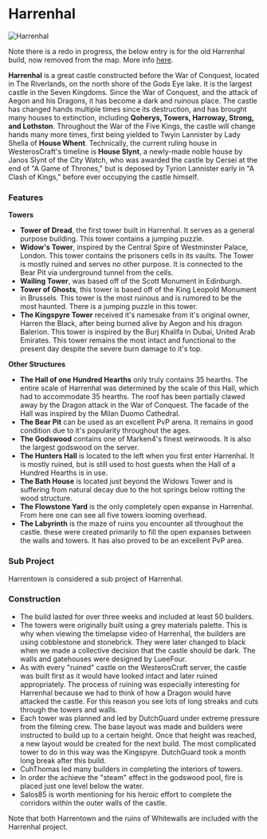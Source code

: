 

# Harrenhal

<Image src="https://cdn.sanity.io/images/1as7cn02/production/fd5a071736270e8c5d39bc2e0e474b0dda38672c-1280x720.png?w=976&h=350&fit=crop&crop=center&auto=format" alt="Harrenhal" width={976} height={350}  />

<ProjectDetails
  floatRight
  region="Riverlands"
  house="House Hoare Formerly"
  type="Castle"
  status="Redo In Progress"
  warp="/warp harrenhal"
  projectLead="DutchGuard"
  dateStarted="October 4, 2012"
  dateCompleted="November 9, 2012"
/>

Note there is a redo in progress, the below entry is for the old Harrenhal build, now removed from the map. More info [here](https://forum.westeroscraft.com/threads/central-riverlands-megabuild-by-ravish-ric-and-scubooty.3330/).



**Harrenhal** is a great castle constructed before the War of Conquest, located in The Riverlands, on the north shore of the Gods Eye lake. It is the largest castle in the Seven Kingdoms. Since the War of Conquest, and the attack of Aegon and his Dragons, it has become a dark and ruinous place. The castle has changed hands multiple times since its destruction, and has brought many houses to extinction, including **Qoherys, Towers, Harroway, Strong, and Lothston**. Throughout the War of the Five Kings, the castle will change hands many more times, first being yielded to Twyin Lannister by Lady Shella of **House Whent**. Technically, the current ruling house in WesterosCraft's timeline is **House Slynt**, a newly-made noble house by Janos Slynt of the City Watch, who was awarded the castle by Cersei at the end of "A Game of Thrones," but is deposed by Tyrion Lannister early in "A Clash of Kings," before ever occupying the castle himself.

### Features

**Towers**

* **Tower of Dread**, the first tower built in Harrenhal. It serves as a general purpose building. This tower contains a jumping puzzle.
* **Widow's Tower**, inspired by the Central Spire of Westminster Palace, London. This tower contains the prisoners cells in its vaults. The Tower is mostly ruined and serves no other purpose. It is connected to the Bear Pit via underground tunnel from the cells.
* **Wailing Tower**, was based off of the Scott Monument in Edinburgh.
* **Tower of Ghosts**, this tower is based off of the King Leopold Monument in Brussels. This tower is the most ruinous and is rumored to be the most haunted. There is a jumping puzzle in this tower.
* **The Kingspyre Tower** received it's namesake from it's original owner, Harren the Black, after being burned alive by Aegon and his dragon Balerion. This tower is inspired by the Burj Khalifa in Dubai, United Arab Emirates. This tower remains the most intact and functional to the present day despite the severe burn damage to it's top.

**Other Structures**

* **The Hall of one Hundred Hearths** only truly contains 35 hearths. The entire scale of Harrenhal was determined by the scale of this Hall, which had to accommodate 35 hearths. The roof has been partially clawed away by the Dragon attack in the War of Conquest. The facade of the Hall was inspired by the Milan Duomo Cathedral.
* **The Bear Pit** can be used as an excellent PvP arena. It remains in good condition due to it's popularity throughout the ages.
* **The Godswood** contains one of Marken4's finest weirwoods. It is also the largest godswood on the server.
* **The Hunters Hall** is located to the left when you first enter Harrenhal. It is mostly ruined, but is still used to host guests when the Hall of a Hundred Hearths is in use.
* **The Bath House** is located just beyond the Widows Tower and is suffering from natural decay due to the hot springs below rotting the wood structure.
* **The Flowstone Yard** is the only completely open expanse in Harrenhal. From here one can see all five towers looming overhead.
* **The Labyrinth** is the maze of ruins you encounter all throughout the castle. these were created primarily to fill the open expanses between the walls and towers. It has also proved to be an excellent PvP area.

### Sub Project

Harrentown is considered a sub project of Harrenhal.

### Construction

* The build lasted for over three weeks and included at least 50 builders.
* The towers were originally built using a grey materials palette. This is why when viewing the timelapse video of Harrenhal, the builders are using cobblestone and stonebrick. They were later changed to black when we made a collective decision that the castle should be dark. The walls and gatehouses were designed by LueeFour.
* As with every "ruined" castle on the WesterosCraft server, the castle was built first as it would have looked intact and later ruined appropriately. The process of ruining was especially interesting for Harrenhal because we had to think of how a Dragon would have attacked the castle. For this reason you see lots of long streaks and cuts through the towers and walls.
* Each tower was planned and led by DutchGuard under extreme pressure from the filming crew. The base layout was made and builders were instructed to build up to a certain height. Once that height was reached, a new layout would be created for the next build. The most complicated tower to do in this way was the Kingspyre. DutchGuard took a month long break after this build.
* CuhThomas led many builders in completing the interiors of towers.
* In order the achieve the "steam" effect in the godswood pool, fire is placed just one level below the water.
* Salos85 is worth mentioning for his heroic effort to complete the corridors within the outer walls of the castle.

Note that both Harrentown and the ruins of Whitewalls are included with the Harrenhal project.